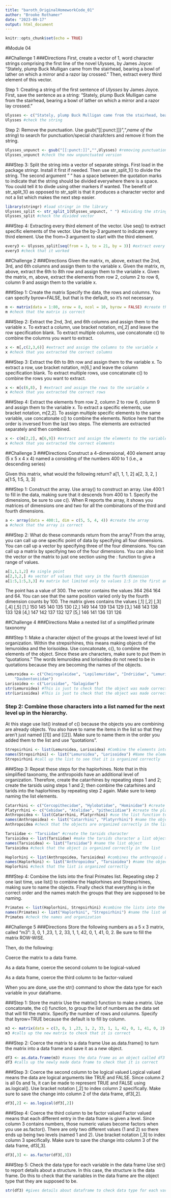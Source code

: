 ```yaml
---
title: "baroth_OriginalHomeworkCode_01"
author: "Brooke Rothamer"
date: "2023-09-17"
output: html_document
---
```


```r
knitr::opts_chunk$set(echo = TRUE)
```

#Module 04

##Challenge 1
###Directions
First, create a vector of 1, word character strings comprising the first line of the novel Ulysses, by James Joyce: “Stately, plump Buck Mulligan came from the stairhead, bearing a bowl of lather on which a mirror and a razor lay crossed.”
Then, extract every third element of this vector.

Step 1: Creating a string of the first sentence of *Ulysses* by James Joyce.
First, save the sentence as a string: “Stately, plump Buck Mulligan came from the stairhead, bearing a bowl of lather on which a mirror and a razor lay crossed.”
```r
Ulysses <- c("Stately, plump Buck Mulligan came from the stairhead, bearing a bowl of lather on which a mirror and a razor lay crossed.") #creating the string
Ulysses #check the string
```

Step 2: Remove the punctuation.
Use gsub("[[:punct:]]}",",*name of the string*) to search for punctuation/special charafcters and remove it from the string.
```r
Ulysses_unpunct <- gsub("[[:punct:]]","",Ulysses) #removing punctuation
Ulysses_unpunct #check the new unpunctuated version
```

###Step 3: Split the string into a vector of separate strings.
First load in the package stringr. Install it first if needed. Then use str_split_1() to divide the string. The second argument " " has a space between the quotation marks to indicate that the string should be divided everywhere there is a space. You could tell it to divde using other markers if wanted. The benefit of str_split_1() as opposed to str_split is that it produces a character vector and not a list which makes the next step easier.
```r
library(stringr) #load stringr in the library
Ulysses_split <- str_split_1(Ulysses_unpunct, " ") #dividing the string into a vector of substrings everywhere there is a space
Ulysses_split #check the divided vector
```
###Step 4: Extracting every third element of the vector.
Use seq() to extract specific elements of the vector. Use the by-3 argument to indicate every third element. Use the from=3 argument to start with the third element.
```r
every3 <- Ulysses_split[seq(from = 3, to = 21, by = 3)] #extract every third element
every3 #check that it worked
```

##Challenge 2
###Directions
Given the matrix, m, above, extract the 2nd, 3rd, and 6th columns and assign them to the variable x.
Given the matrix, m, above, extract the 6th to 8th row and assign them to the variable x.
Given the matrix, m, above, extract the elements from row 2, column 2 to row 6, column 9 and assign them to the variable x.

###Step 1: Create the matrix
Specify the data, the rows and columns. You can specify byrow=FALSE, but that is the default, so it's not necessary.
```r
m <- matrix(data = 1:80, nrow = 8, ncol = 10, byrow = FALSE) #create the matrix
m #check that the matrix is correct
```

###Step 2: Extract the 2nd, 3rd, and 6th columns and assign them to the variable x.
To extract a column, use bracket notation, m[,2] and leave the row specification blank. To extract multiple columns, use concatonate c() to combine the columns you want to extract.
```r
x <- m[,c(2,3,6)] #extract and assign the columns to the variable x
x #check that you extracted the correct columns
```
###Step 3: Extract the 6th to 8th row and assign them to the variable x.
To extract a row, use bracket notation, m[6,] and leave the column specification blank. To extract multiple rows, use concatonate c() to combine the rows you want to extract.
```r
x <- m[c(6,8), ] #extract and assign the rows to the variable x
x #check that you extracted the correct rows
```
###Step 4: Extract the elements from row 2, column 2 to row 6, column 9 and assign them to the variable x.
To extract a specific elements, use bracket notation, m[2,2]. To assign multiple specific elements to the same variable, use concatonate c() to combine the elements. Notice here that the order is inversed from the last two steps. The elements are extracted separately and then combined.
```r
x <- c(m[2,2], m[6,9]) #extract and assign the elements to the variable x
x #check that you extracted the correct elements
```

##Challenge 3
###Directions
Construct a 4-dimensional, 400 element array (5 x 5 x 4 x 4) named a consisting of the numbers 400 to 1 (i.e., a descending series)

Given this matrix, what would the following return?
a[1, 1, 1, 2]
a[2, 3, 2, ]
a[1:5, 1:5, 3, 3]

###Step 1: Construct the array.
Use array() to construct an array. Use 400:1 to fill in the data, making sure that it descends from 400 to 1. Specify the dimensions, be sure to use c(). When R reports the array, it shows you matrices of dimensions one and two for all the combinations of the third and fourth dimensions.
```r
a <- array(data = 400:1, dim = c(5, 5, 4, 4)) #create the array
a #check that the array is correct
```

###Step 2: What do these commands return from the array?
From the array, you can call up one specific point of data by specifying all four dimensions. You can call up a vector by specifying three of the four dimensions. You can call up a matrix by specifying two of the four dimensions. You can also limit the vector or the matrix to just one section using the : function to give a range of values.
```r
a[1,1,1,2] #a single point
a[2,3,2,] #a vector of values that vary in the fourth dimension
a[1:5,1:5,3,3] #a matrix but limited only to values 1:5 in the first and second dimensions
```
The point has a value of 300.
The vector contains the values 364 264 164 and 64. You can see that the same position varied only by the fourth dimension counts by 100.
The matrix gives contains the values
     [,1] [,2] [,3] [,4] [,5]
[1,]  150  145  140  135  130
[2,]  149  144  139  134  129
[3,]  148  143  138  133  128
[4,]  147  142  137  132  127
[5,]  146  141  136  131  126

##Challenge 4
###Directions
Make a nested list of a simplified primate taxonomy

###Step 1: Make a character object of the groups at the lowest level of list organization.
Within the strepsirhines, this means making objects of the lemuroidea and the lorisoidea. Use concatonate, c(), to combine the elements of the object. Since these are characters, make sure to put them in "quotations." The words lemuroidea and lorisoidea do not need to be in quotations because they are becoming the names of the objects.
```r
Lemuroidea <- c("Cheirogaleidae", "Lepilemuridae", "Indriidae", "Lemuridae",
    "Daubentoniidae")
Lorisoidea <- c("Lorisidae", "Galagidae")
str(Lemuroidea) #This is just to check that the object was made correctly
str(Lorisoidea) #This is just to check that the object was made correctly
```
### Step 2: Combine those characters into a list named for the next level up in the hierarchy.
At this stage use list() instead of c() because the objects you are combining are already objects. You also have to name the items in the list so that they aren't just named [[1]] and [[2]]. Make sure to name them in the order you added them to the list and use "quotations".
```r
Strepsirhini <- list(Lemuroidea, Lorisoidea) #Combine the elements into a list
names(Strepsirhini) <- list("Lemuroidea", "Lorisoidea") #Name the elements in the list in order and using quotations
Strepsirhini #call up the list to see that it is organized correctly
```
###Step 3: Repeat these steps for the haplorhines.
Note that in this simplified taxonomy, the anthropoids have an additional level of organization. Therefore, create the catarrhines by repeating steps 1 and 2; create the tarsids using steps 1 and 2; then combine the catarhines and tarids into the haplorhines by repeating step 2 again. Make sure to keep naming the list elements.
``` r
Catarrhini <- c("Cercopithecidae", "Hylobatidae", "Hominidae") #create the catarrhines character object 
Platyrrhini <- c("Cebidae", "Atelidae", "pitheciidiae") #create the platyrrhines character object
Anthropoidea <- list(Catarrhini, Platyrrhini) #use the list function to combine catarrhines and platyrrhines into a list
names(Anthropoidea) <- list("Catarrhini", "Platyrrhini") #name the objects in the list
Anthropoidea #check that the objects are organized correctly in the list

Tarsiidae <- "Tarsiidae" #create the tarsids character
Tarsioidea <- list(Tarsiidae) #make the tarsids character a list object (I'm not sure if this step is necessary)
names(Tarsioidea) <- list("Tarsiidae") #name the list object
Tarsioidea #check that the object is organized correctly in the list

Haplorhini <- list(Anthropoidea, Tarsioidea) #combines the anthropoid and tarsid lists into a haplorhine list
names(Haplorhini) <- list("Anthropoidea", "Tarsioidea") #name the objects in the list
Haplorhini #check that the list is organized correctly
```
###Step 4: Combine the lists into the final Primates list.
Repeating step 2 one last time, use list() to combine the Haplorhines and Strepsirhines, making sure to name the objects. Finally check that everything is in the correct order and the names match the groups that they are supposed to be naming.
```r
Primates <- list(Haplorhini, Strepsirhini) #combine the lists into the final list
names(Primates) <- list("Haplorhini", "Strepsirhini") #name the list objects
Primates #check the names and organization
```

##Challenge 5
###Directions
Store the following numbers as a 5 x 3 matrix, called “m3”: 3, 0, 1 ,23, 1, 2, 33, 1, 1, 42, 0, 1, 41, 0, 2. Be sure to fill the matrix ROW-WISE.

Then, do the following:

Coerce the matrix to a data frame.

As a data frame, coerce the second column to be logical-valued

As a data frame, coerce the third column to be factor-valued

When you are done, use the str() command to show the data type for each variable in your dataframe.

###Step 1: Store the matrix
Use the matrix() function to make a matrix. Use concatonate, the c() function, to group the list of numbers as the data set that will fill the matrix. Specify the number of rows and columns. Specify that byrow=TRUE because the default is to fill by column.
```r
m3 <- matrix(data = c(3, 0, 1 ,23, 1, 2, 33, 1, 1, 42, 0, 1, 41, 0, 2), nrow = 5, ncol = 3, byrow = TRUE) #saves the matrix by the name m3
m3 #calls up the new matrix to check that it is correct
```

###Step 2: Coerce the matrix to a data frame
Use as.data.frame() to turn the matrix into a data frame and save it as a new object.
```r
df3 <- as.data.frame(m3) #saves the data frame as an object called df3
df3 #calls up the newly made data frame to check that it is correct
```

###Step 3: Coerce the second column to be logical valued
Logical valued means the data are logical arguments like TRUE and FALSE. Since column 2 is all 0s and 1s, it can be made to represent TRUE and FALSE using as.logical(). Use bracket notation [,2] to index column 2 specifically. Make sure to save the change into column 2 of the data frame, df3[,2].
```r
df3[,2] <- as.logical(df3[,2])
```

###Step 4: Coerce the third column to be factor valued
Factor valued means that each different entry in the data frame is given a level. Since column 3 contains numbers, those numeric values become factors when you use as.factor(). There are only two different values (1 and 2) so there ends up being two levels (named 1 and 2). Use bracket notation [,3] to index column 3 specifically. Make sure to save the change into column 3 of the data frame, df3[,3].
```r
df3[,3] <- as.factor(df3[,3])
```

###Step 5: Check the data type for each variable in the data frame
Use str() to report details about a structure. In this case, the structure is the data frame. Do this to check that the variables in the data frame are the object type that they are supposed to be.
```r
str(df3) #gives details about dataframe to check data type for each variable
```